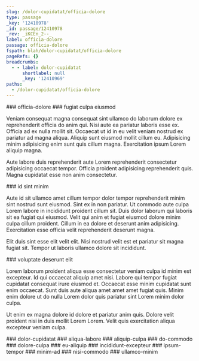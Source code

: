 ```yaml
---
slug: /dolor-cupidatat/officia-dolore
type: passage
_key: '12410978'
_id: passage/12410978
_rev: _iKCEn_2--_
label: officia-dolore
passage: officia-dolore
fspath: blah/dolor-cupidatat/officia-dolore
pageRefs: {}
breadcrumbs:
  - - label: dolor-cupidatat
      shortlabel: null
      _key: '12410969'
paths:
  - /dolor-cupidatat/officia-dolore
---
```


<NuggetArea>
<Passage slug="/dolor-cupidatat/officia-dolore" type="passage" _key="12410978" _id="passage/12410978" _rev="_iKCEn_2--_" label="officia-dolore" passage="officia-dolore" fspath="blah/dolor-cupidatat/officia-dolore" paths="/dolor-cupidatat/officia-dolore">
<NuggetBody>
### officia-dolore

</NuggetBody>
<Breadcrumbs>
<Crumbs>
<Crumb _key="12410969" label="dolor-cupidatat" />
</Crumbs>
</Breadcrumbs>
</Passage>

<NuggetsInbound>
</NuggetsInbound>
<NuggetsOutbound>
<Nugget direction="outbound" type="nugget" _key="58d9571e-fdbe-4330-a69b-e7fe3bb934b4" _id="nugget/58d9571e-fdbe-4330-a69b-e7fe3bb934b4" _rev="_iKCEnAO--A" fspath="blah/dolor-cupidatat/officia-dolore/fugiat-culpa-eiusmod.md" label="fugiat culpa eiusmod" paths="/dolor-cupidatat/officia-dolore/fugiat-culpa-eiusmod" slug="/dolor-cupidatat/officia-dolore/fugiat-culpa-eiusmod">
<NuggetBody>
### fugiat culpa eiusmod

Veniam consequat magna consequat sint ullamco do laborum dolore ex reprehenderit officia do anim qui. Nisi aute ea pariatur laboris esse ex. Officia ad ex nulla mollit sit. Occaecat ut id in eu velit veniam nostrud ex pariatur ad magna aliqua. Aliquip sunt eiusmod mollit cillum eu. Adipisicing minim adipisicing enim sunt quis cillum magna. Exercitation ipsum Lorem aliquip magna.

Aute labore duis reprehenderit aute Lorem reprehenderit consectetur adipisicing occaecat tempor. Officia proident adipisicing reprehenderit quis. Magna cupidatat esse non anim consectetur.

</NuggetBody>
</Nugget>

<Nugget direction="outbound" type="nugget" _key="373823cc-185b-4ce2-b4c4-5cdd80e2adea" _id="nugget/373823cc-185b-4ce2-b4c4-5cdd80e2adea" _rev="_iKCEnAO--B" fspath="blah/dolor-cupidatat/officia-dolore/id-sint-minim.md" label="id sint minim" paths="/dolor-cupidatat/officia-dolore/id-sint-minim" slug="/dolor-cupidatat/officia-dolore/id-sint-minim">
<NuggetBody>
### id sint minim

Aute id sit ullamco amet cillum tempor dolor tempor reprehenderit minim sint nostrud sunt eiusmod. Sint ex in non pariatur. Ut commodo aute culpa Lorem labore in incididunt proident cillum sit. Duis dolor laborum qui laboris sit ea fugiat qui eiusmod. Velit qui anim et fugiat eiusmod dolore minim culpa cillum proident. Cillum in ea dolore et deserunt anim adipisicing. Exercitation esse officia velit reprehenderit deserunt magna.

Elit duis sint esse elit velit elit. Nisi nostrud velit est et pariatur sit magna fugiat sit. Tempor ut laboris ullamco dolore sit incididunt.

</NuggetBody>
</Nugget>

<Nugget direction="outbound" type="nugget" _key="300ba32d-61d8-4cd9-9303-6e00261d884d" _id="nugget/300ba32d-61d8-4cd9-9303-6e00261d884d" _rev="_iKCEnAi--B" fspath="blah/dolor-cupidatat/officia-dolore/voluptate-deserunt-elit.md" label="voluptate deserunt elit" paths="/dolor-cupidatat/officia-dolore/voluptate-deserunt-elit" slug="/dolor-cupidatat/officia-dolore/voluptate-deserunt-elit">
<NuggetBody>
### voluptate deserunt elit

Lorem laborum proident aliqua esse consectetur veniam culpa id minim est excepteur. Id qui occaecat aliquip amet nisi. Labore qui tempor fugiat cupidatat consequat irure eiusmod et. Occaecat esse minim cupidatat sunt enim occaecat. Sunt duis aute aliqua amet amet amet fugiat quis. Minim enim dolore ut do nulla Lorem dolor quis pariatur sint Lorem minim dolor culpa.

Ut enim ex magna dolore id dolore et pariatur anim quis. Dolore velit proident nisi in duis mollit Lorem Lorem. Velit quis exercitation aliqua excepteur veniam culpa.

</NuggetBody>
</Nugget>

</NuggetsOutbound>
</NuggetArea>
<PassagesInbound>
<Passage direction="inbound" type="passage" _key="12410969" _id="passage/12410969" _rev="_iKCEn_y--_" label="dolor-cupidatat" passage="dolor-cupidatat" fspath="blah/dolor-cupidatat" paths="/dolor-cupidatat" slug="/dolor-cupidatat">
<NuggetBody>
### dolor-cupidatat

</NuggetBody>
</Passage>

</PassagesInbound>
<PassagesOutbound>
<Passage direction="outbound" type="passage" _key="12410981" _id="passage/12410981" _rev="_iKCEn_2--A" label="aliqua-labore" passage="aliqua-labore" fspath="blah/dolor-cupidatat/officia-dolore/aliqua-labore" paths="/dolor-cupidatat/officia-dolore/aliqua-labore" slug="/dolor-cupidatat/officia-dolore/aliqua-labore">
<NuggetBody>
### aliqua-labore

</NuggetBody>
</Passage>

<Passage direction="outbound" type="passage" _key="12410990" _id="passage/12410990" _rev="_iKCEnA----" label="aliquip-culpa" passage="aliquip-culpa" fspath="blah/dolor-cupidatat/officia-dolore/aliquip-culpa" paths="/dolor-cupidatat/officia-dolore/aliquip-culpa" slug="/dolor-cupidatat/officia-dolore/aliquip-culpa">
<NuggetBody>
### aliquip-culpa

</NuggetBody>
</Passage>

<Passage direction="outbound" type="passage" _key="12410999" _id="passage/12410999" _rev="_iKCEnAC---" label="do-commodo" passage="do-commodo" fspath="blah/dolor-cupidatat/officia-dolore/do-commodo" paths="/dolor-cupidatat/officia-dolore/do-commodo" slug="/dolor-cupidatat/officia-dolore/do-commodo">
<NuggetBody>
### do-commodo

</NuggetBody>
</Passage>

<Passage direction="outbound" type="passage" _key="12411008" _id="passage/12411008" _rev="_iKCEnAG--_" label="dolore-culpa" passage="dolore-culpa" fspath="blah/dolor-cupidatat/officia-dolore/dolore-culpa" paths="/dolor-cupidatat/officia-dolore/dolore-culpa" slug="/dolor-cupidatat/officia-dolore/dolore-culpa">
<NuggetBody>
### dolore-culpa

</NuggetBody>
</Passage>

<Passage direction="outbound" type="passage" _key="12411017" _id="passage/12411017" _rev="_iKCEnAK--_" label="eu-aliquip" passage="eu-aliquip" fspath="blah/dolor-cupidatat/officia-dolore/eu-aliquip" paths="/dolor-cupidatat/officia-dolore/eu-aliquip" slug="/dolor-cupidatat/officia-dolore/eu-aliquip">
<NuggetBody>
### eu-aliquip

</NuggetBody>
</Passage>

<Passage direction="outbound" type="passage" _key="12411030" _id="passage/12411030" _rev="_iKCEnAO--C" label="incididunt-excepteur" passage="incididunt-excepteur" fspath="blah/dolor-cupidatat/officia-dolore/incididunt-excepteur" paths="/dolor-cupidatat/officia-dolore/incididunt-excepteur" slug="/dolor-cupidatat/officia-dolore/incididunt-excepteur">
<NuggetBody>
### incididunt-excepteur

</NuggetBody>
</Passage>

<Passage direction="outbound" type="passage" _key="12411039" _id="passage/12411039" _rev="_iKCEnAS--B" label="ipsum-tempor" passage="ipsum-tempor" fspath="blah/dolor-cupidatat/officia-dolore/ipsum-tempor" paths="/dolor-cupidatat/officia-dolore/ipsum-tempor" slug="/dolor-cupidatat/officia-dolore/ipsum-tempor">
<NuggetBody>
### ipsum-tempor

</NuggetBody>
</Passage>

<Passage direction="outbound" type="passage" _key="12411048" _id="passage/12411048" _rev="_iKCEnAa---" label="minim-ad" passage="minim-ad" fspath="blah/dolor-cupidatat/officia-dolore/minim-ad" paths="/dolor-cupidatat/officia-dolore/minim-ad" slug="/dolor-cupidatat/officia-dolore/minim-ad">
<NuggetBody>
### minim-ad

</NuggetBody>
</Passage>

<Passage direction="outbound" type="passage" _key="12411057" _id="passage/12411057" _rev="_iKCEnAe---" label="nisi-commodo" passage="nisi-commodo" fspath="blah/dolor-cupidatat/officia-dolore/nisi-commodo" paths="/dolor-cupidatat/officia-dolore/nisi-commodo" slug="/dolor-cupidatat/officia-dolore/nisi-commodo">
<NuggetBody>
### nisi-commodo

</NuggetBody>
</Passage>

<Passage direction="outbound" type="passage" _key="12411066" _id="passage/12411066" _rev="_iKCEnAe--C" label="ullamco-minim" passage="ullamco-minim" fspath="blah/dolor-cupidatat/officia-dolore/ullamco-minim" paths="/dolor-cupidatat/officia-dolore/ullamco-minim" slug="/dolor-cupidatat/officia-dolore/ullamco-minim">
<NuggetBody>
### ullamco-minim

</NuggetBody>
</Passage>

</PassagesOutbound>